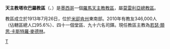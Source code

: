 {{Infobox Roman Catholic diocese
|Roman Catholic Diocese of = 天主教塔坎巴羅教區
|Latin name of diocese = Dioecesis Tacambarensis
|image =
|caption =
|location = [[墨西哥|墨西哥]]
|territory = [[米卻肯州|米卻肯州]]東南部
|population = 346,000
|rite = 拉丁禮
|patron =
|province = 莫雷利亞
|established = 1913年
|cathedral = 聖葉理諾主教座堂
|副主教座堂 =
|leadership = 主教
|website =[http://www.diocesisdetacambaro.mx/ 官方網頁]
|教宗 =
|metropolitan =
|ordinary = 若瑟·類思·卡斯特羅·麥德林
|coadjutor bishop =
|emeritus =
}}

'''天主教塔坎巴羅教區'''（{{lang-la|Dioecesis Tacambarensis}}、{{lang-es|Diócesis de Tacámbaro}}）是[[墨西哥|墨西哥]]一個[[羅馬天主教|羅馬天主教]][[教區|教區]]，屬[[天主教莫雷利亞總教區|莫雷利亞總教區]]。

教區成立於1913年7月26日，位於[[米卻肯州|米卻肯州]]東南部。2010年有教友346,000人（佔轄區總人口95.6%）、四十一個堂區、九十六名司鐸。現任教區主教為[[若瑟·類思·卡斯特羅·麥德林|若瑟·類思·卡斯特羅·麥德林]]。

{{墨西哥天主教教區}}
[[Category:墨西哥天主教教區|T]]